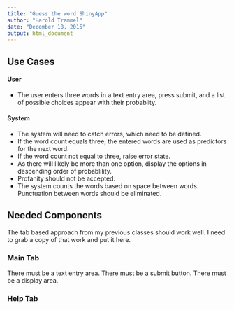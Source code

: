 ```yaml
---
title: "Guess the word ShinyApp"
author: "Harold Trammel"
date: "December 18, 2015"
output: html_document
---
```


## Use Cases

#### User

* The user enters three words in a text entry area, press submit, and a list of possible choices appear with their probablity.

#### System

* The system will need to catch errors, which need to be defined.
* If the word count equals three, the entered words are used as predictors for the next word.  
* If the word count not equal to three, raise error state.
* As there will likely be more than one option, display the options in descending order of probablility.
* Profanity should not be accepted.
* The system counts the words based on space between words.  Punctuation between words should be eliminated.

## Needed Components

The tab based approach from my previous classes should work well. I need to grab a copy of that work and put it here.

### Main Tab

There must be a text entry area.
There must be a submit button.
There must be a display area.

### Help Tab
